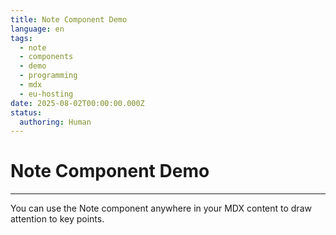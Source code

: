 ```yaml
---
title: Note Component Demo
language: en
tags:
  - note
  - components
  - demo
  - programming
  - mdx
  - eu-hosting
date: 2025-08-02T00:00:00.000Z
status:
  authoring: Human
---
```



# Note Component Demo

<Note title="Heads up!" description="This is a demo of the Note component. You can use it to highlight important information, tips, or warnings in your content." icon="tabler:alert-circle" />

---

You can use the Note component anywhere in your MDX content to draw attention to key points.
